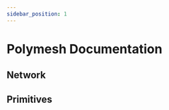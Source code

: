 ```yaml
---
sidebar_position: 1
---
```



# Polymesh Documentation

## Network

<ActionCardWrapper>
  <ActionCard href="network/architecture/" text="Architecture"></ActionCard>
  <ActionCard href="network/bridge/" text="Poly to POLYX Bridge"></ActionCard>
  <ActionCard href="network/consensus/" text="Consensus"></ActionCard>
  <ActionCard href="network/fees/" text="Fees"></ActionCard>
  <ActionCard href="network/governance/" text="Governance"></ActionCard>
  <ActionCard href="network/ledger/" text="Ledger Hardware Wallet"></ActionCard>
  <ActionCard
    href="network/permissioned-roles/"
    text="Permissioned Roles"
  ></ActionCard>
  <ActionCard href="network/polyx/" text="POLYX Token"></ActionCard>
  <ActionCard
    href="network/running-a-node-docker/"
    text="Running a Node with Docker"
  ></ActionCard>
  <ActionCard href="network/tokenomics/" text="Tokenomics"></ActionCard>
</ActionCardWrapper>

## Primitives

<ActionCardWrapper>
  <ActionCard href="primitives/assets/" text="Assets"></ActionCard>
  <ActionCard
    href="primitives/authorisations/"
    text="Authorisations"
  ></ActionCard>
  <ActionCard href="primitives/cdd/" text="Customer Due Diligence"></ActionCard>
  <ActionCard href="primitives/compliance/" text="Compliance"></ActionCard>
  <ActionCard
    href="primitives/corporate-actions/"
    text="Corporate Actions"
  ></ActionCard>
  <ActionCard href="primitives/identity/" text="Identity"></ActionCard>
  <ActionCard href="primitives/multisig/" text="Multisig"></ActionCard>
  <ActionCard href="primitives/nfts/" text="NFTs"></ActionCard>
  <ActionCard
    href="primitives/portfolios-custody/"
    text="Portfolios and Custody"
  ></ActionCard>
  <ActionCard href="primitives/settlement/" text="Settlement"></ActionCard>
</ActionCardWrapper>
